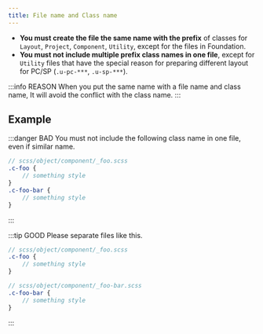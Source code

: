 ```yaml
---
title: File name and Class name
---
```


* **You must create the file the same name with the prefix** of classes for `Layout`, `Project`, `Component`, `Utility`, except for the files in Foundation.
* **You must not include multiple prefix class names in one file**, except for `Utility` files that have the special reason for preparing different layout for PC/SP (`.u-pc-***`, `.u-sp-***`).

:::info REASON
When you put the same name with a file name and class name, It will avoid the conflict with the class name.
:::

## Example

:::danger BAD
You must not include the following class name in one file, even if similar name.

```scss
// scss/object/component/_foo.scss
.c-foo {
    // something style
}
.c-foo-bar {
    // something style
}
```
:::

:::tip GOOD
Please separate files like this.

```scss
// scss/object/component/_foo.scss
.c-foo {
    // something style
}
```

```scss
// scss/object/component/_foo-bar.scss
.c-foo-bar {
    // something style
}
```
:::
